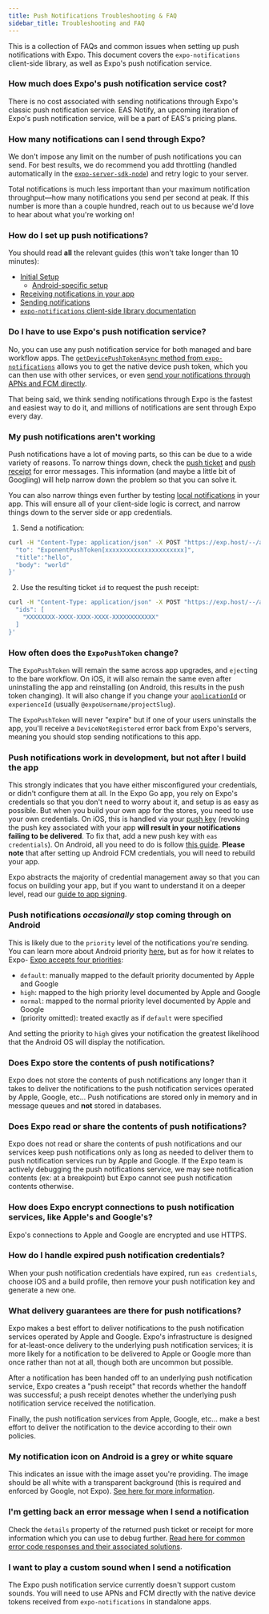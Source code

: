 ```yaml
---
title: Push Notifications Troubleshooting & FAQ
sidebar_title: Troubleshooting and FAQ
---
```



This is a collection of FAQs and common issues when setting up push notifications with Expo. This document covers the `expo-notifications` client-side library, as well as Expo's push notification service.

### How much does Expo's push notification service cost?

There is no cost associated with sending notifications through Expo's classic push notification service. EAS Notify, an upcoming iteration of Expo's push notification service, will be a part of EAS's pricing plans.

### How many notifications can I send through Expo?

We don't impose any limit on the number of push notifications you can send. For best results, we do recommend you add throttling (handled automatically in the [`expo-server-sdk-node`](https://github.com/expo/expo-server-sdk-node)) and retry logic to your server.

Total notifications is much less important than your maximum notification throughput—how many notifications you send per second at peak. If this number is more than a couple hundred, reach out to us because we'd love to hear about what you're working on!

### How do I set up push notifications?

You should read **all** the relevant guides (this won't take longer than 10 minutes):

- [Initial Setup](/push-notifications/push-notifications-setup.mdx)
  - [Android-specific setup](/push-notifications/using-fcm.mdx)
- [Receiving notifications in your app](/push-notifications/receiving-notifications.mdx)
- [Sending notifications](/push-notifications/sending-notifications.mdx)
- [`expo-notifications` client-side library documentation](/versions/latest/sdk/notifications.mdx)

### Do I have to use Expo's push notification service?

No, you can use any push notification service for both managed and bare workflow apps. The [`getDevicePushTokenAsync` method from `expo-notifications`](/versions/latest/sdk/notifications/#getdevicepushtokenasync-devicepushtoken) allows you to get the native device push token, which you can then use with other services, or even [send your notifications through APNs and FCM directly](/push-notifications/sending-notifications-custom.mdx).

That being said, we think sending notifications through Expo is the fastest and easiest way to do it, and millions of notifications are sent through Expo every day.

### My push notifications aren't working

Push notifications have a lot of moving parts, so this can be due to a wide variety of reasons. To narrow things down, check the [push ticket](/push-notifications/sending-notifications.md#push-tickets) and [push receipt](/push-notifications/sending-notifications.md#push-receipts) for error messages. This information (and maybe a little bit of Googling) will help narrow down the problem so that you can solve it.

You can also narrow things even further by testing [local notifications](/versions/latest/sdk/notifications/#schedulenotificationasyncnotificationrequest-notificationrequestinput-promisestring) in your app. This will ensure all of your client-side logic is correct, and narrow things down to the server side or app credentials.

<Collapsible summary="See here for some quick terminal commands you can use to get the push receipt">

1. Send a notification:

```sh
curl -H "Content-Type: application/json" -X POST "https://exp.host/--/api/v2/push/send" -d '{
  "to": "ExponentPushToken[xxxxxxxxxxxxxxxxxxxxxx]",
  "title":"hello",
  "body": "world"
}'
```

2. Use the resulting ticket `id` to request the push receipt:

```sh
curl -H "Content-Type: application/json" -X POST "https://exp.host/--/api/v2/push/getReceipts" -d '{
  "ids": [
    "XXXXXXXX-XXXX-XXXX-XXXX-XXXXXXXXXXXX"
  ]
}'
```

</Collapsible>

### How often does the `ExpoPushToken` change?

The `ExpoPushToken` will remain the same across app upgrades, and `eject`ing to the bare workflow. On iOS, it will also remain the same even after uninstalling the app and reinstalling (on Android, this results in the push token changing). It will also change if you change your [`applicationId`](/versions/latest/sdk/application.md#applicationapplicationid) or `experienceId` (usually `@expoUsername/projectSlug`).

The `ExpoPushToken` will never "expire" but if one of your users uninstalls the app, you'll receive a `DeviceNotRegistered` error back from Expo's servers, meaning you should stop sending notifications to this app.

### Push notifications work in development, but not after I build the app

This strongly indicates that you have either misconfigured your credentials, or didn't configure them at all. In the Expo Go app, you rely on Expo's credentials so that you don't need to worry about it, and setup is as easy as possible. But when you build your own app for the stores, you need to use your own credentials. On iOS, this is handled via your [push key](/app-signing/app-credentials/#push-notification-keys) (revoking the push key associated with your app **will result in your notifications failing to be delivered**. To fix that, add a new push key with `eas credentials`). On Android, all you need to do is follow [this guide](/push-notifications/using-fcm.mdx). **Please note** that after setting up Android FCM credentials, you will need to rebuild your app.

Expo abstracts the majority of credential management away so that you can focus on building your app, but if you want to understand it on a deeper level, read our [guide to app signing](/app-signing/app-credentials.mdx).

### Push notifications _occasionally_ stop coming through on Android

This is likely due to the `priority` level of the notifications you're sending. You can learn more about Android priority [here](https://firebase.google.com/docs/cloud-messaging/http-server-ref#downstream-http-messages-json), but as for how it relates to Expo- [Expo accepts four priorities](/push-notifications/sending-notifications/#message-request-format):

- `default`: manually mapped to the default priority documented by Apple and Google
- `high`: mapped to the high priority level documented by Apple and Google
- `normal`: mapped to the normal priority level documented by Apple and Google
- (priority omitted): treated exactly as if `default` were specified

And setting the priority to `high` gives your notification the greatest likelihood that the Android OS will display the notification.

### Does Expo store the contents of push notifications?

Expo does not store the contents of push notifications any longer than it takes to deliver the notifications to the push notification services operated by Apple, Google, etc... Push notifications are stored only in memory and in message queues and **not** stored in databases.

### Does Expo read or share the contents of push notifications?

Expo does not read or share the contents of push notifications and our services keep push notifications only as long as needed to deliver them to push notification services run by Apple and Google. If the Expo team is actively debugging the push notifications service, we may see notification contents (ex: at a breakpoint) but Expo cannot see push notification contents otherwise.

### How does Expo encrypt connections to push notification services, like Apple's and Google's?

Expo's connections to Apple and Google are encrypted and use HTTPS.

### How do I handle expired push notification credentials?

When your push notification credentials have expired, run `eas credentials`, choose iOS and a build profile, then remove your push notification key and generate a new one.

### What delivery guarantees are there for push notifications?

Expo makes a best effort to deliver notifications to the push notification services operated by Apple and Google. Expo's infrastructure is designed for at-least-once delivery to the underlying push notification services; it is more likely for a notification to be delivered to Apple or Google more than once rather than not at all, though both are uncommon but possible.

After a notification has been handed off to an underlying push notification service, Expo creates a "push receipt" that records whether the handoff was successful; a push receipt denotes whether the underlying push notification service received the notification.

Finally, the push notification services from Apple, Google, etc... make a best effort to deliver the notification to the device according to their own policies.

### My notification icon on Android is a grey or white square

This indicates an issue with the image asset you're providing. The image should be all white with a transparent background (this is required and enforced by Google, not Expo). [See here for more information](https://clevertap.com/blog/fixing-notification-icon-for-android-lollipop-and-above/).

### I'm getting back an error message when I send a notification

Check the `details` property of the returned push ticket or receipt for more information which you can use to debug further. [Read here for common error code responses and their associated solutions](/push-notifications/sending-notifications.md#errors).

### I want to play a custom sound when I send a notification

The Expo push notification service currently doesn't support custom sounds. You will need to use APNs and FCM directly with the native device tokens received from `expo-notifications` in standalone apps.

